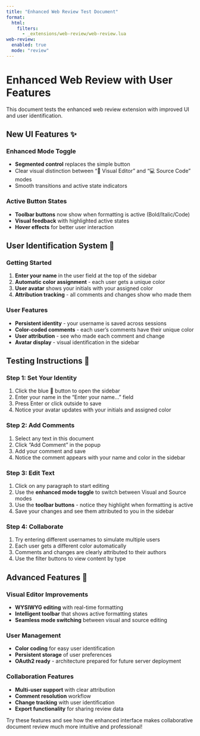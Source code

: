 ```yaml
---
title: "Enhanced Web Review Test Document"
format: 
  html:
    filters:
      - _extensions/web-review/web-review.lua
web-review:
  enabled: true
  mode: "review"
---
```


# Enhanced Web Review with User Features

This document tests the enhanced web review extension with improved UI and user identification.

## New UI Features ✨

### Enhanced Mode Toggle
- **Segmented control** replaces the simple button
- Clear visual distinction between "📝 Visual Editor" and "💻 Source Code" modes
- Smooth transitions and active state indicators

### Active Button States
- **Toolbar buttons** now show when formatting is active (Bold/Italic/Code)
- **Visual feedback** with highlighted active states
- **Hover effects** for better user interaction

## User Identification System 👤

### Getting Started
1. **Enter your name** in the user field at the top of the sidebar
2. **Automatic color assignment** - each user gets a unique color
3. **User avatar** shows your initials with your assigned color
4. **Attribution tracking** - all comments and changes show who made them

### User Features
- **Persistent identity** - your username is saved across sessions
- **Color-coded comments** - each user's comments have their unique color
- **User attribution** - see who made each comment and change
- **Avatar display** - visual identification in the sidebar

## Testing Instructions 🧪

### Step 1: Set Your Identity
1. Click the blue 💬 button to open the sidebar
2. Enter your name in the "Enter your name..." field
3. Press Enter or click outside to save
4. Notice your avatar updates with your initials and assigned color

### Step 2: Add Comments
1. Select any text in this document
2. Click "Add Comment" in the popup
3. Add your comment and save
4. Notice the comment appears with your name and color in the sidebar

### Step 3: Edit Text
1. Click on any paragraph to start editing
2. Use the **enhanced mode toggle** to switch between Visual and Source modes
3. Use the **toolbar buttons** - notice they highlight when formatting is active
4. Save your changes and see them attributed to you in the sidebar

### Step 4: Collaborate
1. Try entering different usernames to simulate multiple users
2. Each user gets a different color automatically
3. Comments and changes are clearly attributed to their authors
4. Use the filter buttons to view content by type

## Advanced Features 🚀

### Visual Editor Improvements
- **WYSIWYG editing** with real-time formatting
- **Intelligent toolbar** that shows active formatting states
- **Seamless mode switching** between visual and source editing

### User Management
- **Color coding** for easy user identification
- **Persistent storage** of user preferences
- **OAuth2 ready** - architecture prepared for future server deployment

### Collaboration Features
- **Multi-user support** with clear attribution
- **Comment resolution** workflow
- **Change tracking** with user identification
- **Export functionality** for sharing review data

Try these features and see how the enhanced interface makes collaborative document review much more intuitive and professional!